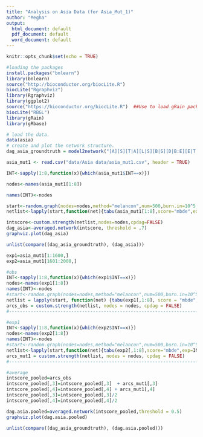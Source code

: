 ```yaml
---
title: "Analysis on Asia Data (for Asia_Mut_1)"
author: "Megha"
output:
  html_document: default
  pdf_document: default
  word_document: default
---
```


```r
knitr::opts_chunk$set(echo = TRUE)
```
```r
#loading the packages
install.packages("bnlearn")
library(bnlearn)
source("http://bioconductor.org/biocLite.R")
biocLite("Rgraphviz")
library(Rgraphviz)
library(ggplot2)
source("https://bioconductor.org/biocLite.R")  ##Use to load gRain package since RBGL is removed from CRAN repository
biocLite("RBGL")
library(gRain) 
library(gRbase)
```

```r
# load the data.
data(asia)
# create and plot the network structure.
dag_asia_groundtruth = model2network("[A][S][T|A][L|S][B|S][D|B:E][E|T:L][X|E]")
```

```r
asia_mut1 <- read.csv("data/Asia data/asia_mut1.csv", header = TRUE)
```

```r
INT<-sapply(1:8,function(x){which(asia_mut1$INT==x)})

nodes<-names(asia_mut1[1:8])

names(INT)<-nodes

start<-random.graph(nodes=nodes,method="melancon",num=500,burn.in=10^5, every=50)
netlist<-lapply(start,function(net){tabu(asia_mut1[1:8],score="mbde",exp=INT,iss=1,start=net,tabu=50)})

intscore<-custom.strength(netlist,nodes=nodes,cpdag=FALSE)
dag_asia<-averaged.network(intscore, threshold = .7)
graphviz.plot(dag_asia) 
```
```r
unlist(compare((dag_asia_groundtruth), (dag_asia)))
```
```r
exp1=asia_mut1[1:1600,]
exp2=asia_mut1[1601:2000,]
```

```r
#obs
INT<-sapply(1:8,function(x){which(exp1$INT==x)})
nodes<-names(exp1[1:8])
names(INT)<-nodes
#start<-random.graph(nodes=nodes,method="melancon",num=500,burn.in=10^5, every=50)
netlist = lapply(start, function(net) {tabu(exp1[,1:8], score = "mbde", exp=INT, iss = 1, start = net, tabu=50) })
arcs_obs = custom.strength(netlist, nodes = nodes, cpdag = FALSE)
#-----------------------------------------------------------------------------------------------------------------

#exp1
INT<-sapply(1:8,function(x){which(exp2$INT==x)})
nodes<-names(exp2[1:8])
names(INT)<-nodes
#start<-random.graph(nodes=nodes,method="melancon",num=500,burn.in=10^5, every=50)
netlist<-lapply(start,function(net){tabu(exp2[,1:8],score="mbde",exp=INT,iss=1,start=net,tabu=50)})
arcs_mut1 = custom.strength(netlist, nodes = nodes, cpdag = FALSE)
#-----------------------------------------------------------------------------------------------------------------
```


```r
#average
intscore_pooled=arcs_obs
intscore_pooled[,3]=intscore_pooled[,3]  + arcs_mut1[,3]
intscore_pooled[,4]=intscore_pooled[,4] + arcs_mut1[,4]
intscore_pooled[,3]=intscore_pooled[,3]/2
intscore_pooled[,4]=intscore_pooled[,4]/2

dag.asia.pooled=averaged.network(intscore_pooled,threshold = 0.5)
graphviz.plot(dag.asia.pooled)
```

```r
unlist(compare((dag_asia_groundtruth), (dag.asia.pooled)))
```